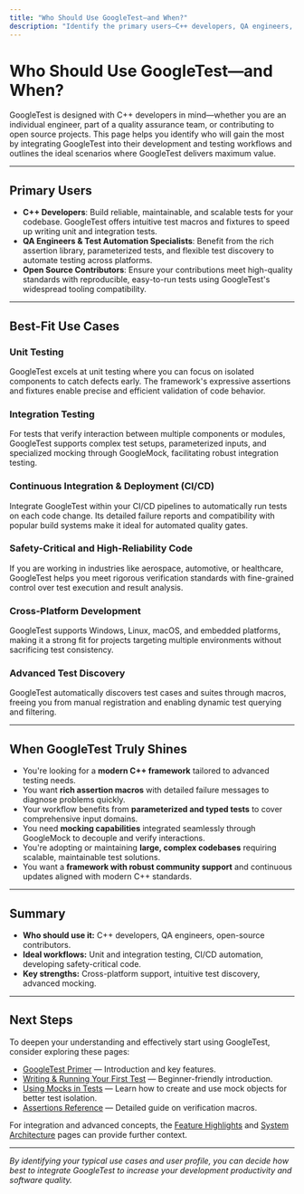 ```yaml
---
title: "Who Should Use GoogleTest—and When?"
description: "Identify the primary users—C++ developers, QA engineers, open source contributors—and their typical workflows. Outline best-fit use cases (unit/integration testing, CI/CD, safety-critical code) and point out scenarios where GoogleTest shines, including cross-platform development and advanced test discovery."
---
```


# Who Should Use GoogleTest—and When?

GoogleTest is designed with C++ developers in mind—whether you are an individual engineer, part of a quality assurance team, or contributing to open source projects. This page helps you identify who will gain the most by integrating GoogleTest into their development and testing workflows and outlines the ideal scenarios where GoogleTest delivers maximum value.

---

## Primary Users

- **C++ Developers**: Build reliable, maintainable, and scalable tests for your codebase. GoogleTest offers intuitive test macros and fixtures to speed up writing unit and integration tests.
- **QA Engineers & Test Automation Specialists**: Benefit from the rich assertion library, parameterized tests, and flexible test discovery to automate testing across platforms.
- **Open Source Contributors**: Ensure your contributions meet high-quality standards with reproducible, easy-to-run tests using GoogleTest's widespread tooling compatibility.

---

## Best-Fit Use Cases

### Unit Testing
GoogleTest excels at unit testing where you can focus on isolated components to catch defects early. The framework's expressive assertions and fixtures enable precise and efficient validation of code behavior.

### Integration Testing
For tests that verify interaction between multiple components or modules, GoogleTest supports complex test setups, parameterized inputs, and specialized mocking through GoogleMock, facilitating robust integration testing.

### Continuous Integration & Deployment (CI/CD)
Integrate GoogleTest within your CI/CD pipelines to automatically run tests on each code change. Its detailed failure reports and compatibility with popular build systems make it ideal for automated quality gates.

### Safety-Critical and High-Reliability Code
If you are working in industries like aerospace, automotive, or healthcare, GoogleTest helps you meet rigorous verification standards with fine-grained control over test execution and result analysis.

### Cross-Platform Development
GoogleTest supports Windows, Linux, macOS, and embedded platforms, making it a strong fit for projects targeting multiple environments without sacrificing test consistency.

### Advanced Test Discovery
GoogleTest automatically discovers test cases and suites through macros, freeing you from manual registration and enabling dynamic test querying and filtering.

---

## When GoogleTest Truly Shines

- You're looking for a **modern C++ framework** tailored to advanced testing needs.
- You want **rich assertion macros** with detailed failure messages to diagnose problems quickly.
- Your workflow benefits from **parameterized and typed tests** to cover comprehensive input domains.
- You need **mocking capabilities** integrated seamlessly through GoogleMock to decouple and verify interactions.
- You're adopting or maintaining **large, complex codebases** requiring scalable, maintainable test solutions.
- You want a **framework with robust community support** and continuous updates aligned with modern C++ standards.

---

## Summary
- **Who should use it:** C++ developers, QA engineers, open-source contributors.
- **Ideal workflows:** Unit and integration testing, CI/CD automation, developing safety-critical code.
- **Key strengths:** Cross-platform support, intuitive test discovery, advanced mocking.

---

## Next Steps
To deepen your understanding and effectively start using GoogleTest, consider exploring these pages:

- [GoogleTest Primer](../overview/getting-started/product-intro) — Introduction and key features.
- [Writing & Running Your First Test](../getting-started/first-test-troubleshooting/writing-your-first-test) — Beginner-friendly introduction.
- [Using Mocks in Tests](gmock_for_dummies.md) — Learn how to create and use mock objects for better test isolation.
- [Assertions Reference](../docs/reference/assertions.md) — Detailed guide on verification macros.

For integration and advanced concepts, the [Feature Highlights](../overview/getting-started/feature-glance) and [System Architecture](../overview/inside-googletest/architecture-overview) pages can provide further context.

---

_By identifying your typical use cases and user profile, you can decide how best to integrate GoogleTest to increase your development productivity and software quality._
